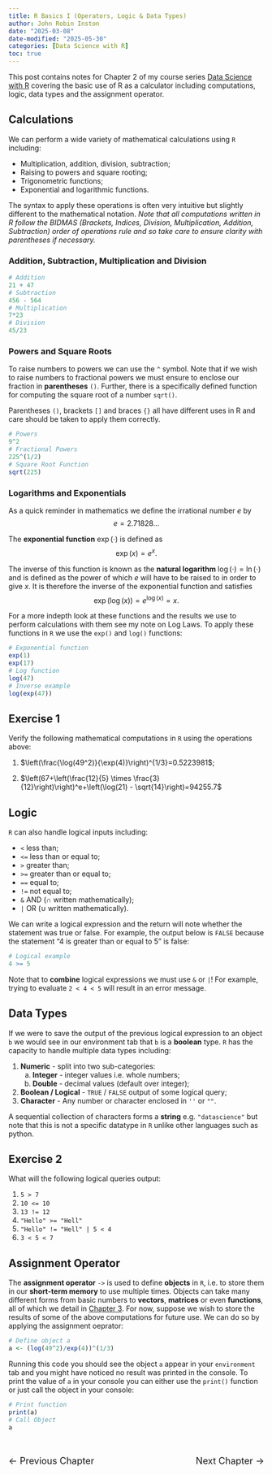```yaml
---
title: R Basics I (Operators, Logic & Data Types)
author: John Robin Inston
date: "2025-03-08"
date-modified: "2025-05-30"
categories: [Data Science with R]
toc: true
---
```


This post contains notes for Chapter 2 of my course series [Data Science with R](/courses/intro_to_data_science/index.qmd) covering the basic use of R as a calculator including computations, logic, data types and the assignment operator.

## Calculations

We can perform a wide variety of mathematical calculations using `R` including:

- Multiplication, addition, division, subtraction;
- Raising to powers and square rooting;
- Trigonometric functions;
- Exponential and logarithmic functions.

The syntax to apply these operations is often very intuitive but slightly different to the mathematical notation.  *Note that all computations written in R follow the BIDMAS (Brackets, Indices, Division, Multiplication, Addition, Subtraction) order of operations rule and so take care to ensure clarity with parentheses if necessary.*

### Addition, Subtraction, Multiplication and Division

```r
# Addition
21 + 47 
# Subtraction
456 - 564 
# Multiplication
7*23      
# Division
45/23     
```

### Powers and Square Roots

To raise numbers to powers we can use the `^` symbol.  Note that if we wish to raise numbers to fractional powers we must ensure to enclose our fraction in **parentheses** `()`.  Further, there is a specifically defined function for computing the square root of a number `sqrt()`.

::: {.callout-important}

Parentheses `()`, brackets `[]` and braces `{}` all have different uses in R and care should be taken to apply them correctly.

:::

```r
# Powers 
9^2
# Fractional Powers
225^(1/2)
# Square Root Function
sqrt(225)
```

### Logarithms and Exponentials

As a quick reminder in mathematics we define the irrational number $e$ by
$$
e = 2.71828...
$$

The **exponential function** $\exp(\cdot)$ is defined as
$$
\exp(x) = e^x.
$$

The inverse of this function is known as the **natural logarithm** $\log(\cdot)=\ln(\cdot)$ and is defined as the power of which $e$ will have to be raised to in order to give $x$.  It is therefore the inverse of the exponential function and satisfies
$$
\exp(\log(x)) = e^{\log(x)} = x.
$$

For a more indepth look at these functions and the results we use to perform calculations with them see my note on Log Laws.  To apply these functions in `R` we use the `exp()` and `log()` functions:

```r
# Exponential function
exp(1)
exp(17)
# Log function
log(47)
# Inverse example
log(exp(47))
```

::: {.callout-tip}

## Exercise 1

Verify the following mathematical computations in `R` using the operations above:

1. $\left(\frac{\log(49^2)}{\exp(4)}\right)^{1/3}=0.5223981$;

2. $\left(67+\left(\frac{12}{5} \times \frac{3}{12}\right)\right)^e+\left(\log(21) - \sqrt{14}\right)=94255.7$

:::

## Logic

`R` can also handle logical inputs including:

- `<` less than;
- `<=` less than or equal to;
- `>` greater than;
- `>=` greater than or equal to;
- `==` equal to;
- `!=` not equal to;
- `&` AND ($\cap$ written mathematically);
- `|` OR ($\cup$ written mathematically).

We can write a logical expression and the return will note whether the statement was true or false.  For example, the output below is `FALSE` because the statement "4 is greater than or equal to 5" is false:

```r
# Logical example
4 >= 5
```

Note that to **combine** logical expressions we must use `&` or `|`!  For example, trying to evaluate `2 < 4 < 5` will result in an error message.

## Data Types

If we were to save the output of the previous logical expression to an object `b` we would see in our environment tab that `b` is a **boolean** type.  `R` has the capacity to handle multiple data types including:

1. **Numeric** - split into two sub-categories:
    a. **Integer** - integer values i.e. whole numbers;
    b. **Double** - decimal values (default over integer);
2. **Boolean / Logical** - `TRUE` / `FALSE` output of some logical query;
3. **Character** - Any number or character enclosed in `''` or `""`.  

A sequential collection of characters forms a **string** e.g. `"datascience"` but note that this is not a specific datatype in `R` unlike other languages such as python.

::: {.callout-tip}

## Exercise 2

What will the following logical queries output:

1. `5 > 7`
2. `10 <= 10`
3. `13 != 12`
4. `"Hello" >= "Hell"`
5. `"Hello" != "Hell" | 5 < 4`
6. `3 < 5 < 7`

:::


## Assignment Operator

The **assignment operator** `->` is used to define **objects** in `R`, i.e. to store them in our **short-term memory** to use multiple times.  Objects can take many different forms from basic numbers to **vectors**, **matrices** or even **functions**, all of which we detail in [Chapter 3](/posts/r_data_science_3/index.qmd).  For now, suppose we wish to store the results of some of the above computations for future use.  We can do so by applying the assignment oeprator:

```r
# Define object a
a <- (log(49^2)/exp(4))^(1/3)
```

Running this code you should see the object `a` appear in your `environment` tab and you might have noticed no result was printed in the console.  To print the value of `a` in your console you can either use the `print()` function or just call the object in your console:

```r
# Print function
print(a)
# Call Object
a
```






<div style="display: flex; justify-content: space-between; padding: 20px 0;">
  <!-- Back Button -->
  <a href="/posts/rds1-installation/index.qmd" style="text-decoration: none; font-size: 18px;">
    &#8592; Previous Chapter
  </a>
  
  <!-- Forward Button -->
  <a href="/posts/rds3-basics2-atomicdata/index.qmd" style="text-decoration: none; font-size: 18px;">
    Next Chapter &#8594;
  </a>
</div>
